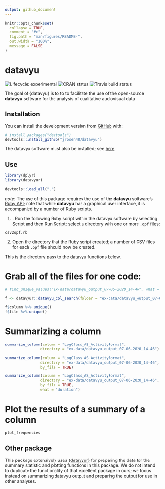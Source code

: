 ```yaml
---
output: github_document
---
```


<!-- README.md is generated from README.Rmd. Please edit that file -->

```r
knitr::opts_chunk$set(
  collapse = TRUE,
  comment = "#>",
  fig.path = "man/figures/README-",
  out.width = "100%",
  message = FALSE
)
```

# datavyu

<!-- badges: start -->
[![Lifecycle: experimental](https://img.shields.io/badge/lifecycle-experimental-orange.svg)](https://www.tidyverse.org/lifecycle/#experimental)
[![CRAN status](https://www.r-pkg.org/badges/version/datavyu)](https://CRAN.R-project.org/package=datavyu)
[![Travis build status](https://travis-ci.com/jrosen48/datavyu.svg?branch=master)](https://travis-ci.com/jrosen48/datavyu)
<!-- badges: end -->

The goal of {datavyu} is to to  to facilitate the use of the open-source **datavyu** software for the analysis of qualitative audiovisual data

## Installation

You can install the development version from [GitHub](https://github.com/) with:

``` r
# install.packages("devtools")
devtools::install_github("jrosen48/datavyu")
```

The datavyu software must also be installed; see [here](https://datavyu.org/download.html)

## Use

```r
library(dplyr)
library(datavyur)
```

```r
devtools::load_all(".")
```

*note*: The use of this package requires the use of the **datavyu** software's [Ruby API](https://datavyu.org/user-guide/api.html); note that while **datavyu** has a graphical user interface, it is accompanied by a number of Ruby scripts.

1. . Run the following Ruby script within the datavyu software by selecting Script and then Run Script; select a directory with one or more `.opf` files:

`csv2opf.rb`

<!-- I ran this on the Empirical Analyses folder to generate a bunch of data -->

2. Open the directory that the Ruby script created; a number of CSV files for each `.opf` file should now be created.

This is the directory pass to the datavyu functions below.

# Grab all of the files for one code:

```r
# find_unique_values("ex-data/datavyu_output_07-06-2020_14-46", what = "codes")[1]

f <- datavyur::datavyu_col_search(folder = "ex-data/datavyu_output_07-06-2020_14-46") %>% as_tibble()

f$column %>% unique()
f$file %>% unique()
```

# Summarizing a column

```r
summarize_column(column = "LogClass_AS_ActivityFormat",
                directory = "ex-data/datavyu_output_07-06-2020_14-46")

summarize_column(column = "LogClass_AS_ActivityFormat",
                directory = "ex-data/datavyu_output_07-06-2020_14-46",
                by_file = TRUE)

summarize_column(column = "LogClass_AS_ActivityFormat",
                directory = "ex-data/datavyu_output_07-06-2020_14-46",
                by_file = TRUE,
                what = "duration")
```

# Plot the results of a summary of a column

```r
plot_frequencies
```

## Other package

This package extensively uses [{datavyur}](https://github.com/iamamutt/datavyu) for preparing the data for the summary statistic and plotting functions in this package. We do not intend to duplicate the functionality of that excellent package in ours; we focus instead on summarizing datavyu output and preparing the output for use in other analyses.
